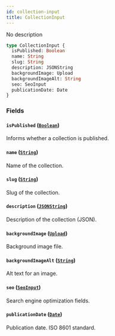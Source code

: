 ```yaml
---
id: collection-input
title: CollectionInput
---
```


No description

```graphql
type CollectionInput {
  isPublished: Boolean
  name: String
  slug: String
  description: JSONString
  backgroundImage: Upload
  backgroundImageAlt: String
  seo: SeoInput
  publicationDate: Date
}
```

### Fields

#### `isPublished` ([`Boolean`](/docs/developer/api-reference/scalars/boolean))

Informs whether a collection is published.

#### `name` ([`String`](/docs/developer/api-reference/scalars/string))

Name of the collection.

#### `slug` ([`String`](/docs/developer/api-reference/scalars/string))

Slug of the collection.

#### `description` ([`JSONString`](/docs/developer/api-reference/scalars/json-string))

Description of the collection (JSON).

#### `backgroundImage` ([`Upload`](/docs/developer/api-reference/scalars/upload))

Background image file.

#### `backgroundImageAlt` ([`String`](/docs/developer/api-reference/scalars/string))

Alt text for an image.

#### `seo` ([`SeoInput`](/docs/developer/api-reference/inputs/seo-input))

Search engine optimization fields.

#### `publicationDate` ([`Date`](/docs/developer/api-reference/scalars/date))

Publication date. ISO 8601 standard.
